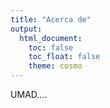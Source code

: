 ```yaml
---
title: "Acerca de"
output:
  html_document:
    toc: false
    toc_float: false
    theme: cosmo
---
```


UMAD....

